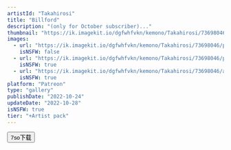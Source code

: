 ```yaml
---
artistId: "Takahirosi"
title: "Billford"
description: "(only for October subscriber)..."
thumbnail: "https://ik.imagekit.io/dgfwhfvkn/kemono/Takahirosi/73698046/p5_3_ori_1_YaSI8wovl.avif?updatedAt=1736823957015"
images:
  - url: "https://ik.imagekit.io/dgfwhfvkn/kemono/Takahirosi/73698046/p5_3_ori_1_YaSI8wovl.avif?updatedAt=1736823957015"
    isNSFW: false
  - url: "https://ik.imagekit.io/dgfwhfvkn/kemono/Takahirosi/73698046/p5_3_ori_7_OLrtd4kYO.avif?updatedAt=1736823957974"
    isNSFW: true
  - url: "https://ik.imagekit.io/dgfwhfvkn/kemono/Takahirosi/73698046/app_p5_3_ori_11_20250104015533724_y03wbOJQ5.avif?updatedAt=1736823779867"
    isNSFW: true
platform: "Patreon"
type: "gallery"
publishDate: "2022-10-24"
updateDate: "2022-10-28"
isNSFW: true
tier: "+Artist pack"
---
```



<Button
      isExternal
      isBlock
      variant="flat"
      color="foreground"
      as={Link}
      href="https://pan.7so.top/f/3QBzC2/_3_BILLFORD.7z"
    >
      7so下载
    </Button>